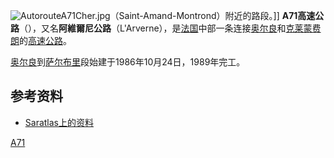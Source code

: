 [[Image:AutorouteA71Cher.jpg|thumb]]（Saint-Amand-Montrond）附近的路段。]]
'''A71高速公路'''（{{lang-fr|Autoroute A71}}），又名'''阿維爾尼公路'''（L'Arverne），是[[法国|法国]]中部一条连接[[奥尔良|奥尔良]]和[[克莱蒙费朗|克莱蒙费朗]]的[[高速公路|高速公路]]。

[[奥尔良|奥尔良]]到[[萨尔布里|萨尔布里]]段始建于1986年10月24日，1989年完工。

==参考资料==
{{Commons category|A71 autoroute}}
* [http://saratlas.free.fr/index.php?page=autoroute&route=a71&lang=fr Saratlas上的资料]{{Wayback|url=http://saratlas.free.fr/index.php?page=autoroute&route=a71&lang=fr |date=20120205201803 }}{{fr}}

{{Autoroutes}}

[[Category:法国高速公路|A71]]